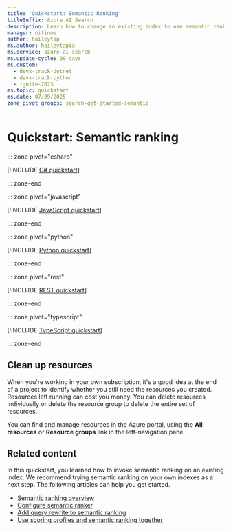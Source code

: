```yaml
---
title: 'Quickstart: Semantic Ranking'
titleSuffix: Azure AI Search
description: Learn how to change an existing index to use semantic ranker, which helps rescore search results and promote the most semantically relevant matches.
manager: nitinme
author: haileytap
ms.author: haileytapia
ms.service: azure-ai-search
ms.update-cycle: 90-days
ms.custom:
  - devx-track-dotnet
  - devx-track-python
  - ignite-2023
ms.topic: quickstart
ms.date: 07/09/2025
zone_pivot_groups: search-get-started-semantic
---
```


# Quickstart: Semantic ranking

::: zone pivot="csharp"

[!INCLUDE [C# quickstart](includes/quickstarts/semantic-ranker-csharp.md)]

::: zone-end

::: zone pivot="javascript"

[!INCLUDE [JavaScript quickstart](includes/quickstarts/semantic-ranker-javascript.md)]

::: zone-end

::: zone pivot="python"

[!INCLUDE [Python quickstart](includes/quickstarts/semantic-ranker-python.md)]

::: zone-end

::: zone pivot="rest"

[!INCLUDE [REST quickstart](includes/quickstarts/semantic-ranker-rest.md)]

::: zone-end

::: zone pivot="typescript"

[!INCLUDE [TypeScript quickstart](includes/quickstarts/semantic-ranker-typescript.md)]

::: zone-end

## Clean up resources

When you're working in your own subscription, it's a good idea at the end of a project to identify whether you still need the resources you created. Resources left running can cost you money. You can delete resources individually or delete the resource group to delete the entire set of resources.

You can find and manage resources in the Azure portal, using the **All resources** or **Resource groups** link in the left-navigation pane.

## Related content

In this quickstart, you learned how to invoke semantic ranking on an existing index. We recommend trying semantic ranking on your own indexes as a next step. The following articles can help you get started.

+ [Semantic ranking overview](semantic-search-overview.md)
+ [Configure semantic ranker ](semantic-how-to-configure.md)
+ [Add query rewrite to semantic ranking](semantic-how-to-query-rewrite.md)
+ [Use scoring profiles and semantic ranking together](semantic-how-to-enable-scoring-profiles.md)
